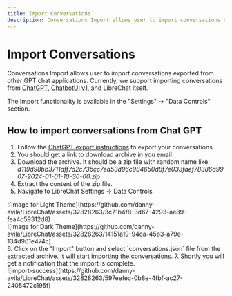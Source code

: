 ```yaml
---
title: Import Conversations
description: Conversations Import allows user to import conversations exported from other GPT chat applications. Currently, we support importing conversations from ChatGPT, ChatbotUI v1, and LibreChat itself.
---
```


# Import Conversations

Conversations Import allows user to import conversations exported from other GPT chat applications. Currently, we support importing conversations from [ChatGPT](https://chatgpt.com/), [ChatbotUI v1](https://github.com/mckaywrigley/chatbot-ui/tree/b865b0555f53957e96727bc0bbb369c9eaecd83b?tab=readme-ov-file#legacy-code), and LibreChat itself.

The Import functionality is available in the "Settings" -> "Data Controls" section.

## How to import conversations from Chat GPT

1. Follow the [ChatGPT export instructions](https://help.openai.com/en/articles/7260999-how-do-i-export-my-chatgpt-history-and-data) to export your conversations.
2. You should get a link to download archive in you email.
3. Download the archive. It should be a zip file with random name like: _d119d98bb3711aff7a2c73bcc7ea53d96c984650d8f7e033faef78386a9907-2024-01-01-10-30-00.zip_
4. Extract the content of the zip file.
5. Navigate to LibreChat Settings -> Data Controls
   <div style={{padding: "20px", display: "flex", justifyContent: "center", alignItems: "center", flexDirection: "column"}}>
  <div className="image-light-theme">
    ![Image for Light Theme](https://github.com/danny-avila/LibreChat/assets/32828263/3c71b4f8-3d67-4293-ae89-fea4c59312d8)
  </div>

  <div className="image-dark-theme">
    ![Image for Dark Theme](https://github.com/danny-avila/LibreChat/assets/32828263/14151a19-94ca-45b3-a79e-134d961e474c)
  </div>
</div>
6. Click on the "Import" button and select `conversations.json` file from the extracted archive. It will start importing the conversations.
7. Shortly you will get a notification that the import is complete.
<div style={{padding: "20px", display: "flex", justifyContent: "center", alignItems: "center", flexDirection: "column"}}>
    ![import-success](https://github.com/danny-avila/LibreChat/assets/32828263/597eefec-0b8e-4fbf-ac27-2405472c195f)
</div>
